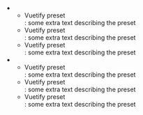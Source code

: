 - - <div kind="docs-packages-vuetify-preset" story="page">
      Vuetify preset
    </div>
    : some extra text describing the preset
  - <div kind="docs-packages-vuetify-preset" story="page">
      Vuetify preset
    </div>
    : some extra text describing the preset
  - <div kind="docs-packages-vuetify-preset" story="page">
      Vuetify preset
    </div>
    : some extra text describing the preset
- - <div kind="docs-packages-vuetify-preset" story="page">
      Vuetify preset
    </div>
    : some extra text describing the preset
  - <div kind="docs-packages-vuetify-preset" story="page">
      Vuetify preset
    </div>
    : some extra text describing the preset
  - <div kind="docs-packages-vuetify-preset" story="page">
      Vuetify preset
    </div>
    : some extra text describing the preset
